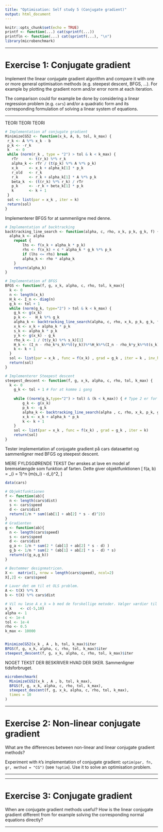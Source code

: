```yaml
---
title: "Optimisation: Self study 5 (Conjugate gradient)"
output: html_document
---
```


```r
knitr::opts_chunk$set(echo = TRUE)
printf <- function(...) cat(sprintf(...))
printfln <- function(...) cat(sprintf(...), "\n")
library(microbenchmark)
```
***
# Exercise 1: Conjugate gradient

Implement the linear conjugate gradient algorithm and compare it with one or more general optimisation methods (e.g. steepest descent, BFGS, ...). For example by plotting the gradient norm and/or error norm at each iteration.

The comparison could for example be done by considering a linear regression problem (e.g. `cars`) and/or a quadratic form and its corresponding formulation of solving a linear system of equations.

***
TEORI TEORI TEORI

```r
# Implementation af conjugate gradient
MinimizeCG52 <- function(x_k, A, b, tol, k_max) {
 r_k <- A %*% x_k - b
 p_k <- -r_k
 k   <- 0
 while (norm(r_k , type = "2") > tol & k < k_max) { 
   rTr     <- t(r_k) %*% r_k
   alpha_k <- rTr / (t(p_k) %*% A %*% p_k)
   x_k     <- x_k + alpha_k[1] * p_k
   r_old   <- r_k
   r_k     <- r_k + alpha_k[1] * A %*% p_k
   beta_k  <- (t(r_k) %*% r_k) / rTr
   p_k     <- -r_k + beta_k[1] * p_k
   k       <- k + 1
 }
 sol <- list(par = x_k , iter = k)
 return(sol)
}
```
Implementerer BFGS for at sammenligne med denne.

```r
# Implementation af backtracking
backtracking_line_search <- function(alpha, c, rho, x_k, p_k, g_k, f) {
  alpha_k <- alpha
	repeat { 
		lhs <- f(x_k + alpha_k * p_k)
		rhs <- f(x_k) + c * alpha_k * g_k %*% p_k
		if (lhs <= rhs) break
		alpha_k <- rho * alpha_k
	}
	return(alpha_k)
}

# Implementation af BFGS
BFGS <- function(f, g, x_k, alpha, c, rho, tol, k_max){
  k <- 0
  n <- length(x_k)
  H_k <- I_n <- diag(n)
  g_k <- tol + 1
  while (norm(g_k, type="2") > tol & k < k_max) {
    g_k <- g(x_k)
    p_k <- -  H_k %*% g_k
    alpha_k <- backtracking_line_search(alpha, c, rho, x_k, p_k, g_k, f)
    x_k <- x_k + alpha_k * p_k
    s_k <- alpha_k * p_k
    y_k <- g(x_k) - g_k
    rho_k <- 1 / (t(y_k) %*% s_k)[1]
    H_k <- (I_n - rho_k*s_k%*%t(y_k))%*%H_k%*%(I_n - rho_k*y_k%*%t(s_k)) + rho_k*s_k%*%t(s_k)
    k <- k + 1
  }
  sol <- list(par = x_k , func = f(x_k) , grad = g_k , iter = k , inv_hess = H_k)
  return(sol)
}

# Implementerer Steepest descent
steepest_descent <- function(f, g, x_k, alpha, c, rho, tol, k_max) {
  k <- 0
	g_k <- tol + 1 # For at komme i gang
	
	while ((norm(g_k,type="2") > tol) & (k < k_max)) { # Type 2 er for vektorer
		g_k <- g(x_k)
		p_k <- -g_k 
		alpha_k <- backtracking_line_search(alpha , c, rho, x_k, p_k, g_k, f)
		x_k <- x_k + alpha_k * p_k
		k <- k + 1
	}
	sol <- list(par = x_k , func = f(x_k) , grad = g_k , iter = k)
	return(sol)
}
```

Tester implementation af conjugate gradient på cars datasættet og sammenligner med BFGS og steepest descent.

MERE FYLDSGØRENDE TEKST
Der ønskes at lave en model af bremselængde som funktion af farten. Dette giver objektfunktionen 
\[
f(a, b) = \frac{1}{n} \sum_{i = 1}^n (m(s_i) - d_i)^2,
\]
```r
data(cars)

# Objektfunktionen
f <- function(ab){
  n <- length(cars$dist)
  s <- cars$speed
  d <- cars$dist
  return(1/n * sum((ab[1] + ab[2] * s - d)^2))
}
# Gradienten
g <- function(ab){
  n <- length(cars$speed)
  s <- cars$speed
  d <- cars$dist 
  g_a <- 1/n * sum(2 * (ab[1] + ab[2] * s - d) )
  g_b <- 1/n * sum(2 * (ab[1] + ab[2] * s - d) * s)
  return(c(g_a,g_b))
}

# Bestemmer designmatricen.
X <-  matrix(1, nrow = length(cars$speed), ncol=2)
X[,2] <- cars$speed

# Laver det om til et OLS problem.
A <- t(X) %*% X
b <- t(X) %*% cars$dist

# Vil nu løse A x_k = b med de forskellige metoder. Vælger værdier til funktionerne
x_k    <- c(-5,10)
alpha <- 1    
c <- 1e-4
tol <- 1e-4
rho <- 0.5
k_max <- 10000


MinimizeCG52(x_k , A , b, tol, k_max)$iter
BFGS(f, g, x_k, alpha, c, rho, tol, k_max)$iter
steepest_descent(f, g, x_k, alpha, c, rho, tol, k_max)$iter
```
NOGET TEKST DER BESKRIVER HVAD DER SKER.
Sammenligner tidsforbruget.
```r
microbenchmark(
  MinimizeCG52(x_k , A , b, tol, k_max),
  BFGS(f, g, x_k, alpha, c, rho, tol, k_max),
  steepest_descent(f, g, x_k, alpha, c, rho, tol, k_max),
  times = 10
)
```



***
# Exercise 2: Non-linear conjugate gradient

What are the differences between non-linear and linear conjugate gradient methods? 

Experiment with `R`'s implementation of conjugate gradient: `optim(par, fn, gr, method = "CG")` (see `?optim`). Use it to solve an optimisation problem.

***

***

# Exercise 3: Conjugate gradient

When are conjugate gradient methods useful? How is the linear conjugate gradient different from for example solving the corresponding normal equations directly?

***